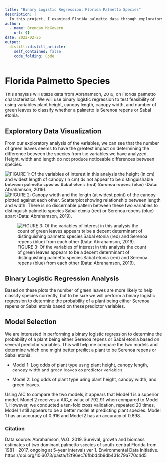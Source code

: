 ```yaml
---
title: "Binary Logistic Regression: Florida Palmetto Species"
description: |
  In this project, I examined Florida palmetto data through exploratory visaulizations and used binary logistic regression to classify palmetto species.
author:
  - name: Brendan McGovern
    url: {}
date: 2022-02-25
output:
  distill::distill_article:
    self_contained: false
    code_folding: Code
---
```


# Florida Palmetto Species

This anaylsis will utilize data from Abrahamson, 2019, on Florida palmetto characteristics. We will use binary logistic regression to test feasibility of using variables plant height, canopy length, canopy width, and number of green leaves to classify whether a palmetto is Serenoa repens or Sabal etonia.

## Exploratory Data Visualization

From our exploratory analysis of the variables, we can see that the number of green leaves seems to have the greatest impact on determining the difference between the species from the variables we have analyzed. Height, width and length do not produce noticeable differences between species.


![FIGURE 1: Of the variables of interest in this analysis the height (in cm) and widest length of canopy (in cm) do not appear to be distinguishable between palmetto species Sabal etonia (red) Serenoa repens (blue) (Data: Abrahamson, 2019).](figure1.png)
![FIGURE 2: Canopy width and the length (at widest point) of the canopy plotted against each other. Scatterplot showing relationship between length and width. There is no discernable pattern between these two variables to distinguish palmetto species Sabal etonia (red) or Serenoa repens (blue) apart (Data: Abrahamson, 2019).](figure2.png)

![FIGURE 3: Of the variables of interest in this analysis the count of green leaves appears to be a decent determinant of distinguishing palmetto species Sabal etonia (red) and Serenoa repens (blue) from each other (Data: Abrahamson, 2019).](figure3.png)


## Binary Logistic Regression Analysis
Based on these plots the number of green leaves are more likely to help classify species correctly, but to be sure we will perform a binary logistic regression to determine the probability of a plant being either Serenoa repens or Sabal etonia based on these predictor variables.

## Model Selection
We are interested in performing a binary logistic regression to determine the probability of a plant being either Serenoa repens or Sabal etonia based on several predictor variables. This will help me compare the two models and determine which one might better predict a plant to be Serenoa repens or Sabal etonia.

* Model 1: Log odds of plant type using plant height, canopy length, canopy width and green leaves as predictor variables 

* Model 2: Log odds of plant type using plant height, canopy width, and green leaves.

Using AIC to compare the two models, it appears that Model 1 is a superior model. Model 2 receives a AIC_c value of 792.91 when compared to Model 1. However, we conducted a ten-fold cross validation, repeated 20 times, Model 1 still appears to be a better model at predicting plant species. Model 1 has an accuracy of 0.916 and Model 2 has an accuracy of 0.898.

### Citation
Data source: Abrahamson, W.G. 2019. Survival, growth and biomass estimates of two dominant palmetto species of south-central Florida from 1981 - 2017, ongoing at 5-year intervals ver 1. Environmental Data Initiative. https://doi.org/10.6073/pasta/f2f96ec76fbbd4b9db431c79a770c4d5
